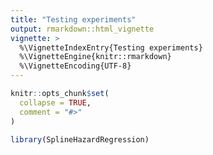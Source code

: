 ```yaml
---
title: "Testing experiments"
output: rmarkdown::html_vignette
vignette: >
  %\VignetteIndexEntry{Testing experiments}
  %\VignetteEngine{knitr::rmarkdown}
  %\VignetteEncoding{UTF-8}
---
```


```r
knitr::opts_chunk$set(
  collapse = TRUE,
  comment = "#>"
)
```

```r
library(SplineHazardRegression)
```
